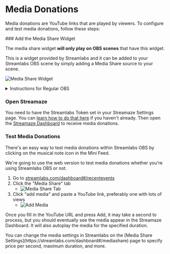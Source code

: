 
# Media Donations

Media donations are YouTube links that are played by viewers. To configure and test media donations, follow these steps:

<Steps>
### Add the Media Share Widget

The media share widget **will only play on OBS scenes** that have this widget.

This is a widget provided by Streamlabs and it can be added to your Streamlabs OBS scene by simply adding a Media Share source to your scene.

![Media Share Widget](/images/streamlabs-obs/media-share-widget.png)

<details>
    <summary>Instructions for Regular OBS</summary>

    <div style={{padding: '8px'}}>
    If you're not using Streamlabs OBS, you can still add a media widget by adding a Browser source. To find the widget URL, go to the [Media Share settings in Streamlabs](https://streamlabs.com/dashboard#/mediashare) and copy the "Widget URL"

    <Callout emoji="🔐">
        This URL should be <b>kept private</b>. We cannot generate a new one for you.
    </Callout>

    Paste the widget URL into the Browser source URL field and click OK to add the widget to your scene.

    ![Browser Source](/images/obs/browser-source.png)
    </div>
</details>

### Open Streamaze

You need to have the Streamlabs Token set in your Streamaze Settings page. You can [learn how to do that here](/connections/streamlabs/token) if you haven't already. Then open the [Streamaze Dashboard](https://streamaze.live/dashboard) to receive media donations.

### Test Media Donations

There's an easy way to test media donations within Streamlabs OBS by clicking on the musical note icon in the Mini Feed.

We're going to use the web version to test media donations whether you're using Streamlabs OBS or not.

1. Go to [streamlabs.com/dashboard#/recentevents](https://streamlabs.com/dashboard#/recentevents)
2. Click the "Media Share" tab
    - ![Media Share Tab](/images/streamlabs-obs/web-media-share-tab.png)
3. Click "add media" and paste a YouTube link, preferably one with lots of views
    - ![Add Media](/images/streamlabs-obs/web-add-media.png)

Once you fill in the YouTube URL and press Add, it may take a second to process, but you should eventually see the media appear in the Streamaze Dashboard. It will also autoplay the media for the specified duration.

<Callout>
    You can change the media settings in Streamlabs on the [Media Share Settings](https://streamlabs.com/dashboard#/mediashare) page to specify price per second, maximum duration, and more.
</Callout>
</Steps>